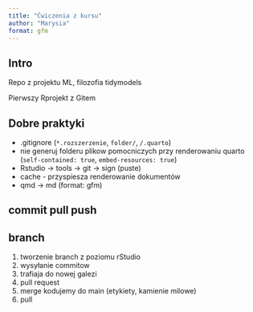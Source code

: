 ```yaml
---
title: "Ćwiczenia z kursu"
author: "Marysia"
format: gfm
---
```


## Intro

Repo z projektu ML, filozofia tidymodels

Pierwszy Rprojekt z Gitem

## Dobre praktyki

* .gitignore (`*.rozszerzenie`, `folder/`, `/.quarto`)
* nie generuj folderu plikow pomocniczych przy renderowaniu quarto (`self-contained: true`, `embed-resources: true`)
* Rstudio -> tools -> git -> sign (puste)
* cache - przyspiesza renderowanie dokumentów
* qmd -> md (format: gfm)


## commit pull push

## branch

1) tworzenie branch z poziomu rStudio
2) wysyłanie commitow
3) trafiaja do nowej galezi
4) pull request
5) merge kodujemy do main (etykiety, kamienie milowe)
6) pull






